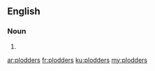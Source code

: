 ==English==

===Noun===
{{head|en|plural}}

# {{plural of|plodder|lang=en}}

[[ar:plodders]]
[[fr:plodders]]
[[ku:plodders]]
[[my:plodders]]